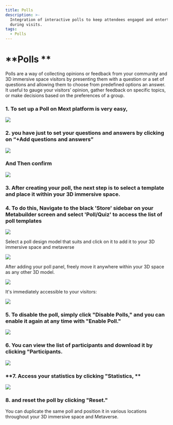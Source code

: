 ```yaml
---
title: Polls
description: >-
  Integration of interactive polls to keep attendees engaged and entertained
  during visits.
tags:
  - Polls
---
```


# **\*\*Polls \*\***

Polls are a way of collecting opinions or feedback from your community and 3D immersive space visitors by presenting them with a question or a set of questions and allowing them to choose from predefined options an answer. It useful to gauge your visitors’ opinion, gather feedback on specific topics, or make decisions based on the preferences of a group.

### 1.	To set up a Poll on Mext platform is very easy,

![](/img/Marvaimages/Documentationpollsa.jpg)

### **2.	you have just to set your questions and answers  by clicking on “+Add questions and answers”**

![](/img/Marvaimages/documentatinleaderc.jpg)

### **And Then confirm**

![](/img/Marvaimages/Documentationpollsd.jpg)

### **3.	After creating your poll, the next step is to select a template and place it within your 3D immersive space.**

### **4.	To do this, Navigate to the black 'Store' sidebar on your Metabuilder screen and select 'Poll/Quiz' to access the list of poll templates**

![](/img/Marvaimages/documentatinleadere.jpg)

Select a poll design model that suits and click on it to add it to your 3D immersive space and metaverse

![](/img/Marvaimages/Image20.png)

After adding your poll panel, freely move it anywhere within your 3D space as any other 3D model.

![](/img/Marvaimages/Image21.png)

It's immediately accessible to your visitors:

![](/img/Marvaimages/Image22.png)

### **5.	To disable the poll, simply click "Disable Polls," and you can enable it again at any time with "Enable Poll."**

![](/img/Marvaimages/Image23.png)

### **6.	You can view the list of participants and download it by clicking "Participants.**

![](/img/Marvaimages/Image24.png)

### **7.	Access your statistics by clicking "Statistics, **

![](/img/Marvaimages/Image25.png)

### **8.	and reset the poll by clicking "Reset."**

You can duplicate the same poll and position it in various locations throughout your 3D immersive space and Metaverse.
